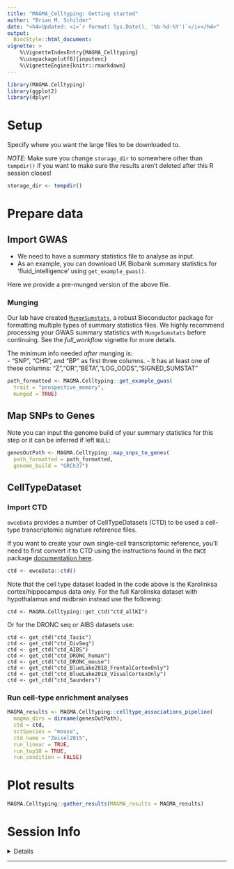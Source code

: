 ```yaml
---
title: "MAGMA_Celltyping: Getting started"
author: "Brian M. Schilder"
date: "<h4>Updated: <i>`r format( Sys.Date(), '%b-%d-%Y')`</i></h4>"
output:
  BiocStyle::html_document:
vignette: >
    %\VignetteIndexEntry{MAGMA_Celltyping} 
    %\usepackage[utf8]{inputenc}
    %\VignetteEngine{knitr::rmarkdown}
---
```



```r
library(MAGMA.Celltyping)
library(ggplot2)
library(dplyr)
```


# Setup 

Specify where you want the large files to be downloaded to. 

*NOTE*: Make sure you change `storage_dir` to somewhere other than `tempdir()` 
if you want to make sure the results aren't deleted after this R session closes!

```r
storage_dir <- tempdir()
```


# Prepare data

## Import GWAS

- We need to have a summary statistics file to analyse as input.  
- As an example, you can download UK Biobank summary statistics 
for 'fluid_intelligence' using `get_example_gwas()`.

Here we provide a 
pre-munged version of the above file.

### Munging 

Our lab have created [`MungeSumstats`](https://github.com/neurogenomics/MungeSumstats), a robust Bioconductor package for formatting multiple types
of summary statistics files. We highly recommend processing your GWAS summary statistics with
`MungeSumstats` before continuing.
See the *full_workflow* vignette for more details.

The minimum info needed *after* munging is:  
- "SNP", "CHR", and "BP" as first three columns.
- It has at least one of these columns: "Z","OR","BETA","LOG_ODDS","SIGNED_SUMSTAT"

```r
path_formatted <- MAGMA.Celltyping::get_example_gwas(
  trait = "prospective_memory",
  munged = TRUE)
```

## Map SNPs to Genes

Note you can input the genome build of your summary statistics for this step or
it can be inferred if left `NULL`:

```r
genesOutPath <- MAGMA.Celltyping::map_snps_to_genes(
  path_formatted = path_formatted,
  genome_build = "GRCh37")
```


## CellTypeDataset

### Import CTD 

`ewceData` provides a number of CellTypeDatasets (CTD) to be used a cell-type
transcriptomic signature reference files.

If you want to create your own single-cell transcriptomic reference, you'll need
to first convert it to CTD using the instructions found in the `EWCE` package
[documentation here](https://github.com/NathanSkene/EWCE/).

```r
ctd <- ewceData::ctd()
```

Note that the cell type dataset loaded in the code above is the Karolinksa cortex/hippocampus data only. For the full Karolinska dataset with hypothalamus and midbrain instead use the following:

```
ctd <- MAGMA.Celltyping::get_ctd("ctd_allKI")
```

Or for the DRONC seq or AIBS datasets use:

```
ctd <- get_ctd("ctd_Tasic")
ctd <- get_ctd("ctd_DivSeq")
ctd <- get_ctd("ctd_AIBS")
ctd <- get_ctd("ctd_DRONC_human")
ctd <- get_ctd("ctd_DRONC_mouse")
ctd <- get_ctd("ctd_BlueLake2018_FrontalCortexOnly")
ctd <- get_ctd("ctd_BlueLake2018_VisualCortexOnly")
ctd <- get_ctd("ctd_Saunders")
```
 
### Run cell-type enrichment analyses

```r
MAGMA_results <- MAGMA.Celltyping::celltype_associations_pipeline(
  magma_dirs = dirname(genesOutPath),
  ctd = ctd, 
  sctSpecies = "mouse", 
  ctd_name = "Zeisel2015", 
  run_linear = TRUE, 
  run_top10 = TRUE,
  run_condition = FALSE)

```

# Plot results

```r
MAGMA.Celltyping::gather_results(MAGMA_results = MAGMA_results)

```


# Session Info

<details>

```r
utils::sessionInfo()
```

</details>
<hr>
